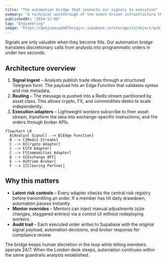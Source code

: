 ```yaml
---
title: "The automation bridge that connects our signals to execution"
summary: "A technical walkthrough of the event-driven infrastructure that turns trading calls into orders across exchanges."
publishedAt: "2024-12-08"
tag: "Engineering"
image: "https://qeejuomcapbdlhnjqjcc.supabase.co/storage/v1/object/public/magic-portfolio/images/projects/liquidity-desk/cover-02.jpg"
---
```


Signals are only valuable when they become fills. Our automation bridge translates discretionary calls from analysts into programmatic orders in under two seconds.

## Architecture overview

1. **Signal ingest** – Analysts publish trade ideas through a structured Telegram form. The payload hits an Edge Function that validates syntax and risk metadata.
2. **Routing** – The message is pushed into a Redis stream partitioned by asset class. This allows crypto, FX, and commodities desks to scale independently.
3. **Execution adapters** – Lightweight workers subscribe to their asset stream, transform the idea into exchange-specific instructions, and fire orders through broker APIs.

```mermaid
flowchart LR
  A[Analyst Signal] --> B[Edge Function]
  B --> C{Redis Streams}
  C --> D[Crypto Adapter]
  C --> E[FX Adapter]
  C --> F[Commodities Adapter]
  D --> G[Exchange API]
  E --> H[Prime Broker]
  F --> I[Clearing Partner]
```

## Why this matters

- **Latent risk controls** – Every adapter checks the central risk registry before transmitting an order. If a member has hit daily drawdown, automation pauses instantly.
- **Mentor overrides** – Mentors can inject manual adjustments (size changes, staggered entries) via a control UI without redeploying workers.
- **Audit trail** – Each executed order writes to Supabase with the original signal payload, automation decisions, and broker response for compliance review.

The bridge keeps human discretion in the loop while letting members operate 24/7. When the London desk sleeps, automation continues within the same guardrails analysts established.

